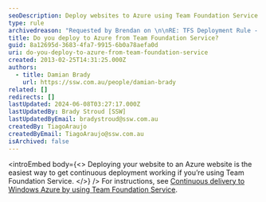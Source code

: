 ```yaml
---
seoDescription: Deploy websites to Azure using Team Foundation Service and achieve continuous deployment with ease.
type: rule
archivedreason: "Requested by Brendan on \n\nRE: TFS Deployment Rule - Does anyone follow this rule"
title: Do you deploy to Azure from Team Foundation Service?
guid: 8a12695d-3683-4fa7-9915-6b0a78aefa0d
uri: do-you-deploy-to-azure-from-team-foundation-service
created: 2013-02-25T14:31:25.000Z
authors:
  - title: Damian Brady
    url: https://ssw.com.au/people/damian-brady
related: []
redirects: []
lastUpdated: 2024-06-08T03:27:17.000Z
lastUpdatedBy: Brady Stroud [SSW]
lastUpdatedByEmail: bradystroud@ssw.com.au
createdBy: TiagoAraujo
createdByEmail: TiagoAraujo@ssw.com.au
isArchived: false
---
```


<introEmbed
  body={<>
Deploying your website to an Azure website is the easiest way to get continuous deployment working if you’re using Team Foundation Service.
  </>}
/>
For instructions, see [Continuous delivery to Windows Azure by using Team Foundation Service](http://www.windowsazure.com/en-us/develop/net/common-tasks/publishing-with-tfs/).
